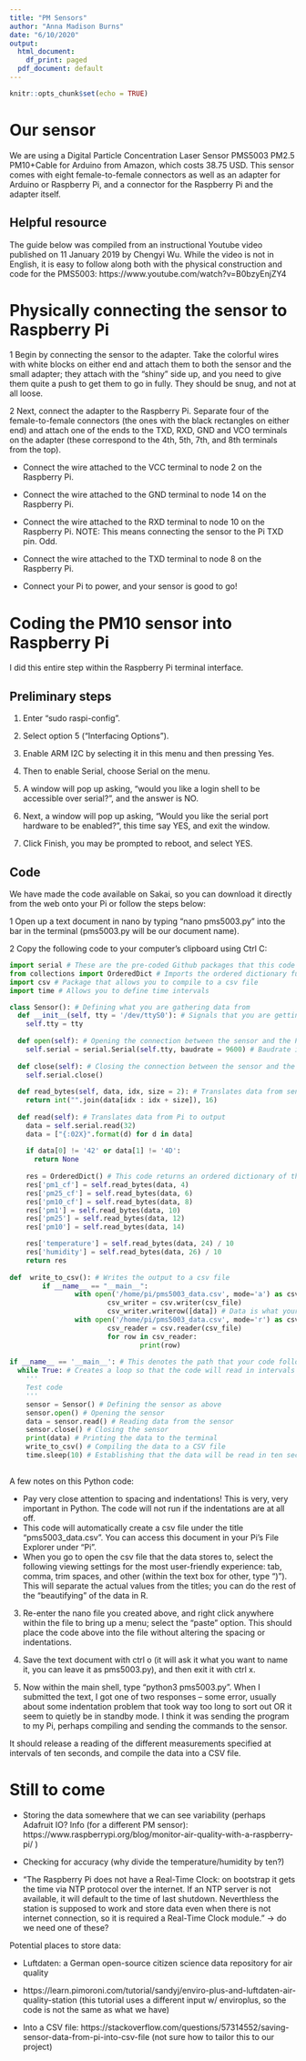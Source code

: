 ```yaml
---
title: "PM Sensors"
author: "Anna Madison Burns"
date: "6/10/2020"
output:
  html_document:
    df_print: paged
  pdf_document: default
---
```


```r
knitr::opts_chunk$set(echo = TRUE)
```

# Our sensor

We are using a Digital Particle Concentration Laser Sensor PMS5003 PM2.5 PM10+Cable for Arduino from Amazon, which costs 38.75 USD.  This sensor comes with eight female-to-female connectors as well as an adapter for Arduino or Raspberry Pi, and a connector for the Raspberry Pi and the adapter itself.  

## Helpful resource

The guide below was compiled from an instructional Youtube video published on 11 January 2019 by Chengyi Wu.  While the video is not in English, it is easy to follow along both with the physical construction and code for the PMS5003:  https://www.youtube.com/watch?v=B0bzyEnjZY4 

# Physically connecting the sensor to Raspberry Pi

1 Begin by connecting the sensor to the adapter. Take the colorful wires with white blocks on either end and attach them to both the sensor and the small adapter; they attach with the "shiny" side up, and you need to give them quite a push to get them to go in fully.  They should be snug, and not at all loose.

2 Next, connect the adapter to the Raspberry Pi.  Separate four of the female-to-female connectors (the ones with the black rectangles on either end) and attach one of the ends to the TXD, RXD, GND and VCO terminals on the adapter (these correspond to the 4th, 5th, 7th, and 8th terminals from the top).  

* Connect the wire attached to the VCC terminal to node 2 on the Raspberry Pi.

* Connect the wire attached to the GND terminal to node 14 on the Raspberry Pi.

* Connect the wire attached to the RXD terminal to node 10 on the Raspberry Pi. NOTE: This means connecting the sensor to the Pi TXD pin. Odd. 

* Connect the wire attached to the TXD terminal to node 8 on the Raspberry Pi.

* Connect your Pi to power, and your sensor is good to go!


# Coding the PM10 sensor into Raspberry Pi

I did this entire step within the Raspberry Pi terminal interface.  

## Preliminary steps

1.  Enter "sudo raspi-config".

2.  Select option 5 ("Interfacing Options").

3. Enable ARM I2C by selecting it in this menu and then pressing Yes.

4. Then to enable Serial, choose Serial on the menu. 

5. A window will pop up asking, "would you like a login shell to be accessible over serial?", and the answer is NO.

3.  Next, a window will pop up asking, "Would you like the serial port hardware to be enabled?", this time say YES, and exit the window.

5. Click Finish, you may be prompted to reboot, and select YES. 

## Code

We have made the code available on Sakai, so you can download it directly from the web onto your Pi or follow the steps below:

1 Open up a text document in nano by typing "nano pms5003.py" into the bar in the terminal (pms5003.py will be our document name).

2  Copy the following code to your computer's clipboard using Ctrl C:

```python
import serial # These are the pre-coded Github packages that this code uses; serial allows python to run on different back-end connections.
from collections import OrderedDict # Imports the ordered dictionary function
import csv # Package that allows you to compile to a csv file
import time # Allows you to define time intervals

class Sensor(): # Defining what you are gathering data from
  def __init__(self, tty = '/dev/ttyS0'): # Signals that you are getting data from GPIO pins
    self.tty = tty
  
  def open(self): # Opening the connection between the sensor and the Pi
    self.serial = serial.Serial(self.tty, baudrate = 9600) # Baudrate is the signal rate between the sensor and Pi
  
  def close(self): # Closing the connection between the sensor and the Pi
    self.serial.close()
    
  def read_bytes(self, data, idx, size = 2): # Translates data from sensor to Pi
    return int("".join(data[idx : idx + size]), 16)
    
  def read(self): # Translates data from Pi to output
    data = self.serial.read(32)
    data = ["{:02X}".format(d) for d in data]
    
    if data[0] != '42' or data[1] != '4D':
      return None
      
    res = OrderedDict() # This code returns an ordered dictionary of the following elements:
    res['pm1_cf'] = self.read_bytes(data, 4)
    res['pm25_cf'] = self.read_bytes(data, 6)
    res['pm10_cf'] = self.read_bytes(data, 8)
    res['pm1'] = self.read_bytes(data, 10)
    res['pm25'] = self.read_bytes(data, 12)
    res['pm10'] = self.read_bytes(data, 14)

    res['temperature'] = self.read_bytes(data, 24) / 10
    res['humidity'] = self.read_bytes(data, 26) / 10
    return res
    
def  write_to_csv(): # Writes the output to a csv file
        if __name__ == "__main__":
                with open('/home/pi/pms5003_data.csv', mode='a') as csv_file: # First condition is the name and location of your csv file (this can be changed); second condition is the 'append' mode, which allows you to add new lines to the document without overwriting old ones
                        csv_writer = csv.writer(csv_file)
                        csv_writer.writerow([data]) # Data is what your output is titled
                with open('/home/pi/pms5003_data.csv', mode='r') as csv_file: # Now that your csv file is appended, this allows you to read it and actually prints the output
                        csv_reader = csv.reader(csv_file)
                        for row in csv_reader:
                                print(row)
               
if __name__ == '__main__': # This denotes the path that your code follows.  These all use the conditions that you defined in the code above.
  while True: # Creates a loop so that the code will read in intervals as defined below.
    '''
    Test code
    '''
    sensor = Sensor() # Defining the sensor as above
    sensor.open() # Opening the sensor
    data = sensor.read() # Reading data from the sensor
    sensor.close() # Closing the sensor
    print(data) # Printing the data to the terminal
    write_to_csv() # Compiling the data to a CSV file
    time.sleep(10) # Establishing that the data will be read in ten second intervals (can be changed).
  
```


A few notes on this Python code:

- Pay very close attention to spacing and indentations! This is very, very important in Python.  The code will not run if the indentations are at all off.
- This code will automatically create a csv file under the title "pms5003_data.csv".  You can access this document in your Pi's File Explorer under "Pi".  
- When you go to open the csv file that the data stores to, select the following viewing settings for the most user-friendly experience:  tab, comma, trim spaces, and other (within the text box for other, type ")").  This will separate the actual values from the titles; you can do the rest of the "beautifying" of the data in R.

3.  Re-enter the nano file you created above, and right click anywhere within the file to bring up a menu; select the "paste" option.  This should place the code above into the file without altering the spacing or indentations.

4.  Save the text document with ctrl o (it will ask it what you want to name it, you can leave it as pms5003.py), and then exit it with ctrl x.

5.  Now within the main shell, type "python3 pms5003.py". When I submitted the text, I got one of two responses -- some error, usually about some indentation problem that took way too long to sort out OR it seem to quietly be in standby mode. I think it was sending the program to my Pi, perhaps compiling and sending the commands to the sensor.  

It should release a reading of the different measurements specified at intervals of ten seconds, and compile the data into a CSV file.

# Still to come

- Storing the data somewhere that we can see variability (perhaps Adafruit IO?  Info (for a different PM sensor): https://www.raspberrypi.org/blog/monitor-air-quality-with-a-raspberry-pi/ )

- Checking for accuracy (why divide the temperature/humidity by ten?)

- "The Raspberry Pi does not have a Real-Time Clock: on bootstrap it gets the time via NTP protocol over the internet. If an NTP server is not available, it will default to the time of last shutdown. Neverthless the station is supposed to work and store data even when there is not internet connection, so it is required a Real-Time Clock module." -> do we need one of these?


Potential places to store data:

- Luftdaten: a German open-source citizen science data repository for air quality

- https://learn.pimoroni.com/tutorial/sandyj/enviro-plus-and-luftdaten-air-quality-station (this tutorial uses a different input w/ enviroplus, so the code is not the same as what we have)

- Into a CSV file: https://stackoverflow.com/questions/57314552/saving-sensor-data-from-pi-into-csv-file (not sure how to tailor this to our project)
